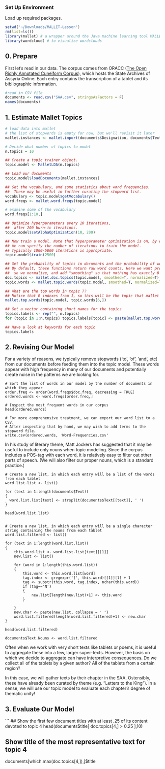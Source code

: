 ### Set Up Environment

Load up required packages.

```r
setwd("~/Downloads/MALLET-Lesson")
rm(list=ls())
library(mallet) # a wrapper around the Java machine learning tool MALLET
library(wordcloud) # to visualize wordclouds
```

## 0. Prepare

First let's read in our data. The corpus comes from ORACC ([The Open Richly Annotated Cuneiform Corpus](http://oracc.museum.upenn.edu)), which hosts the State Archives of Assyria Online. Each entry contains the transcription of a tablet and its bibliographic information.

```r
#read in CSV file
documents <- read.csv("SAA.csv", stringsAsFactors = F)
names(documents)
```

## 1. Estimate Mallet Topics

```r

# load data into mallet
# the list of stopwords is empty for now, but we'll revisit it later
mallet.instances <- mallet.import(documents$Designation, documents$Text, "Data/stoplist.csv", FALSE, token.regexp="[\\p{L}']+")

# Decide what number of topics to model
n.topics = 10

## Create a topic trainer object.
topic.model <- MalletLDA(n.topics)

## Load our documents
topic.model$loadDocuments(mallet.instances)

## Get the vocabulary, and some statistics about word frequencies.
##  These may be useful in further curating the stopword list.
vocabulary <- topic.model$getVocabulary()
word.freqs <- mallet.word.freqs(topic.model)

# examine some of the vocabulary
word.freqs[1:10,]

## Optimize hyperparameters every 10 iterations, 
##  after 200 burn-in iterations.
topic.model$setAlphaOptimization(10, 200)

## Now train a model. Note that hyperparameter optimization is on, by default.
## We can specify the number of iterations to train the model.
## Typically 1000-5000 iterations is appropriate.
topic.model$train(2500)

## Get the probability of topics in documents and the probability of words in topics.
## By default, these functions return raw word counts. Here we want probabilities, 
##  so we normalize, and add "smoothing" so that nothing has exactly 0 probability.
doc.topics <- mallet.doc.topics(topic.model, smoothed=T, normalized=T)
topic.words <- mallet.topic.words(topic.model, smoothed=T, normalized=T)

## What are the top words in topic 7?
## Notice that R indexes from 1, so this will be the topic that mallet called topic 6.
mallet.top.words(topic.model, topic.words[6,])

## Get a vector containing short names for the topics
topics.labels <- rep("", n.topics)
for (topic in 1:n.topics) topics.labels[topic] <- paste(mallet.top.words(topic.model, topic.words[topic,], num.top.words=5)$words, collapse=" ")

## Have a look at keywords for each topic
topics.labels
```

## 2. Revising Our Model

For a variety of reasons, we typically remove stopwords ('to', 'of', 'and', etc) from our documents before feeding them into the topic model. These words appear with high frequency in many of our documents and potentially create noise in the patterns we are looking for.

```
# Sort the list of words in our model by the number of documents in which they appear
order.freq <- order(word.freqs$doc.freq, decreasing = TRUE)
ordered.words <- word.freqs[order.freq,]

# Inspect the most frequent words in our corpus
head(ordered.words)

# For more comprehensive treatment, we can export our word list to a CSV.
# After inspecting that by hand, we may wish to add terms to the stopword file.
write.csv(ordered.words, 'Word-Frequencies.csv'
```

In his study of literary theme, Matt Jockers has suggested that it may be useful to include only nouns when topic modeling. Since the corpus includes a POS-tag with each word, it is relatively easy to filter out other parts of speech. (We will also filter our proper nouns, which is a standard practice.)

```
# Create a new list, in which each entry will be a list of the words from each tablet
word.list.list <- list()

for (text in 1:length(documents$Text))
{
  word.list.list[text] <- strsplit(documents$Text[[text]], ' ')
}

head(word.list.list)


# Create a new list, in which each entry will be a single character string containing the nouns from each tablet
word.list.filtered <- list()

for (text in 1:length(word.list.list))
{
    this.word.list <- word.list.list[text][[1]]
    new.list <- list()
    
    for (word in 1:length(this.word.list))
    {
        this.word <- this.word.list[word]
        tag.index <- gregexpr(']', this.word)[[1]][1] + 1
        tag <- substr(this.word, tag.index, nchar(this.word))
        if (tag=='N')
        {
            new.list[length(new.list)+1] <- this.word
        }
	
    }
    new.char <- paste(new.list, collapse = ' ')
    word.list.filtered[length(word.list.filtered)+1] <- new.char
}

head(word.list.filtered)

documents$Text.Nouns <- word.list.filtered
```

Often when we work with very short texts like tablets or poems, it is useful to aggregate these into a few, larger super-texts. However, the basis on which we decide to aggregate can have interpretive consequences. Do we collect all of the tablets by a given author? All of the tablets from a certain region? 

In this case, we will gather texts by their chapter in the SAA. Ostensibly, these have already been curated by theme (e.g. "Letters to the King"). In a sense, we will use our topic model to evaluate each chapter's degree of thematic unity!

## 3. Evaluate Our Model

```
## Show the first few document titles with at least .25 of its content devoted to topic 4
head(documents$title[ doc.topics[4,] > 0.25 ],10)

## Show title of the most representative text for topic 4
documents[which.max(doc.topics[4,]),]$title
